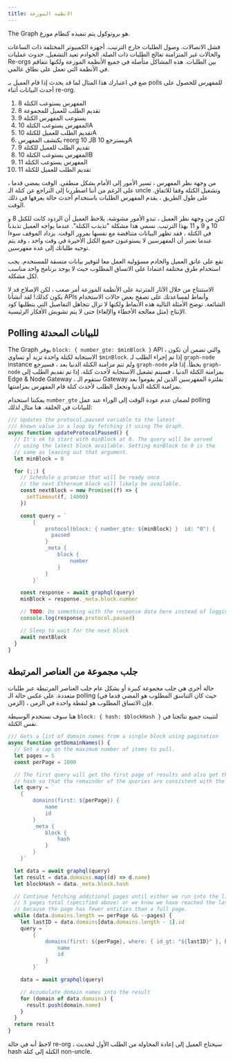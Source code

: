 ```yaml
---
title: الانظمة الموزعة
---
```


The Graph هو بروتوكول يتم تنفيذه كنظام موزع.

فشل الاتصالات. وصول الطلبات خارج الترتيب. أجهزة الكمبيوتر المختلفة ذات الساعات والحالات غير المتزامنة تعالج الطلبات ذات الصلة. الخوادم تعيد التشغيل. حدوث عمليات Re-orgs بين الطلبات. هذه المشاكل متأصلة في جميع الأنظمة الموزعة ولكنها تتفاقم في الأنظمة التي تعمل على نطاق عالمي.

ضع في اعتبارك هذا المثال لما قد يحدث إذا قام العميل بـ polls للمفهرس للحصول على أحدث البيانات أثناء re-org.

1. المفهرس يستوعب الكتلة 8
2. تقديم الطلب للعميل للمجموعة 8
3. يستوعب المفهرس الكتلة 9
4. المفهرس يستوعب الكتلة 10A
5. تقديم الطلب للعميل للكتلة 10A
6. يكتشف المفهرس reorg لـ 10B ويسترجع 10A
7. تقديم الطلب للعميل للكتلة 9
8. المفهرس يستوعب الكتلة 10B
9. المفهرس يستوعب الكتلة 11
10. تقديم الطلب للعميل للكتلة 11

من وجهة نظر المفهرس ، تسير الأمور إلى الأمام بشكل منطقي. الوقت يمضي قدما ، على الرغم من أننا اضطررنا إلى التراجع عن كتلة الـ uncle وتشغيل الكتلة وفقا للاتفاق. على طول الطريق ، يقدم المفهرس الطلبات باستخدام أحدث حالة يعرفها في ذلك الوقت.

لكن من وجهة نظر العميل ، تبدو الأمور مشوشة. يلاحظ العميل أن الردود كانت للكتل 8 و 10 و 9 و 11 بهذا الترتيب. نسمي هذا مشكلة "تذبذب الكتلة". عندما يواجه العميل تذبذبا في الكتلة ، فقد تظهر البيانات متناقضة مع نفسها بمرور الوقت. يزداد الموقف سوءا عندما نعتبر أن المفهرسين لا يستوعبون جميع الكتل الأخيرة في وقت واحد ، وقد يتم توجيه طلباتك إلى عدة مفهرسين.

تقع على عاتق العميل والخادم مسؤولية العمل معا لتوفير بيانات متسقة للمستخدم. يجب استخدام طرق مختلفة اعتمادا على الاتساق المطلوب حيث لا يوجد برنامج واحد مناسب لكل مشكلة.

الاستنتاج من خلال الآثار المترتبة على الأنظمة الموزعة أمر صعب ، لكن الإصلاح قد لا يكون كذلك! لقد أنشأنا APIs وأنماط لمساعدتك على تصفح بعض حالات الاستخدام الشائعة. توضح الأمثلة التالية هذه الأنماط ولكنها لا تزال تتجاهل التفاصيل التي يتطلبها كود الإنتاج (مثل معالجة الأخطاء والإلغاء) حتى لا يتم تشويش الأفكار الرئيسية.

## Polling للبيانات المحدثة

The Graph يوفر `block: { number_gte: $minBlock }` API ، والتي تضمن أن تكون الاستجابة لكتلة واحدة تزيد أو تساوي `$minBlock`. إذا تم إجراء الطلب لـ `graph-node` instance ولم تتم مزامنة الكتلة الدنيا بعد ، فسيرجع `graph-node` بخطأ. إذا قام `graph-node` بمزامنة الكتلة الدنيا ، فسيتم تشغيل الاستجابة لأحدث كتلة. إذا تم تقديم الطلب إلى Edge & Node Gateway ، ستقوم الـ Gateway بفلترة المفهرسين الذين لم يقوموا بعد بمزامنة الكتلة الدنيا وتجعل الطلب لأحدث كتلة قام المفهرس بمزامنتها.

يمكننا استخدام ` number_gte ` لضمان عدم عودة الوقت إلى الوراء عند عمل polling للبيانات في الحلقة. هنا مثال لذلك:

```javascript
/// Updates the protocol.paused variable to the latest
/// known value in a loop by fetching it using The Graph.
async function updateProtocolPaused() {
  // It's ok to start with minBlock at 0. The query will be served
  // using the latest block available. Setting minBlock to 0 is the
  // same as leaving out that argument.
  let minBlock = 0

  for (;;) {
    // Schedule a promise that will be ready once
    // the next Ethereum block will likely be available.
    const nextBlock = new Promise((f) => {
      setTimeout(f, 14000)
    })

    const query = `
        {
            protocol(block: { number_gte: ${minBlock} }  id: "0") {
              paused
            }
            _meta {
                block {
                    number
                }
            }
        }`

    const response = await graphql(query)
    minBlock = response._meta.block.number

    // TODO: Do something with the response data here instead of logging it.
    console.log(response.protocol.paused)

    // Sleep to wait for the next block
    await nextBlock
  }
}
```

## جلب مجموعة من العناصر المرتبطة

حالة أخرى هي جلب مجموعة كبيرة أو بشكل عام جلب العناصر المرتبطة عبر طلبات متعددة. على عكس حالة الـ polling (حيث كان التناسق المطلوب هو المضي قدما في الزمن) ، فإن الاتساق المطلوب هو لنقطة واحدة في الزمن.

هنا سوف نستخدم الوسيطة `block: { hash: $blockHash }` لتثبيت جميع نتائجنا في نفس الكتلة.

```javascript
/// Gets a list of domain names from a single block using pagination
async function getDomainNames() {
  // Set a cap on the maximum number of items to pull.
  let pages = 5
  const perPage = 1000

  // The first query will get the first page of results and also get the block
  // hash so that the remainder of the queries are consistent with the first.
  let query = `
    {
        domains(first: ${perPage}) {
            name
            id
        }
        _meta {
            block {
                hash
            }
        }
    }`

  let data = await graphql(query)
  let result = data.domains.map((d) => d.name)
  let blockHash = data._meta.block.hash

  // Continue fetching additional pages until either we run into the limit of
  // 5 pages total (specified above) or we know we have reached the last page
  // because the page has fewer entities than a full page.
  while (data.domains.length == perPage && --pages) {
    let lastID = data.domains[data.domains.length - 1].id
    query = `
        {
            domains(first: ${perPage}, where: { id_gt: "${lastID}" }, block: { hash: "${blockHash}" }) {
                name
                id
            }
        }`

    data = await graphql(query)

    // Accumulate domain names into the result
    for (domain of data.domains) {
      result.push(domain.name)
    }
  }
  return result
}
```

لاحظ أنه في حالة re-org ، سيحتاج العميل إلى إعادة المحاولة من الطلب الأول لتحديث hash الكتلة إلى كتلة non-uncle.
